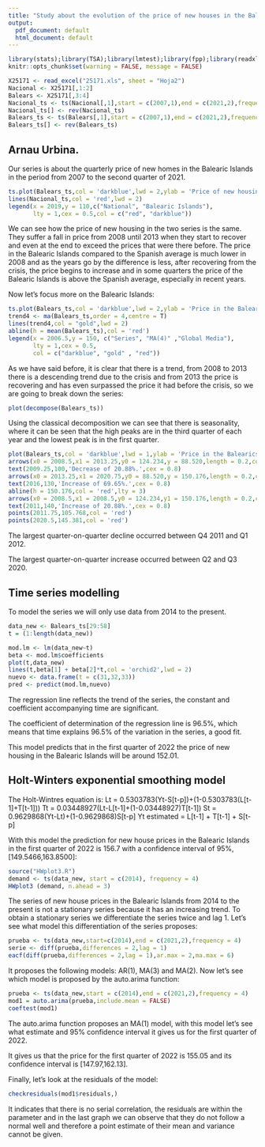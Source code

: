 ---
title: "Study about the evolution of the price of new houses in the Balearics"
output:
  pdf_document: default
  html_document: default
---

```{r setup, include = FALSE}
library(stats);library(TSA);library(lmtest);library(fpp);library(readxl);library(quantmod)
knitr::opts_chunk$set(warning = FALSE, message = FALSE) 
```
```{r intro, include=FALSE}
X25171 <- read_excel("25171.xls", sheet = "Hoja2")
Nacional <- X25171[,1:2]
Balears <- X25171[,3:4]
Nacional_ts <- ts(Nacional[,1],start = c(2007,1),end = c(2021,2),frequency = 4)
Nacional_ts[] <- rev(Nacional_ts)
Balears_ts <- ts(Balears[,1],start = c(2007,1),end = c(2021,2),frequency = 4)
Balears_ts[] <- rev(Balears_ts)
```

## Arnau Urbina. 

Our series is about the quarterly price of new homes in the Balearic Islands in the period from 2007 to the second quarter of 2021.

```{r comparacio,echo = FALSE,fig.width = 5,fig.height = 3,fig.align = "center"}
ts.plot(Balears_ts,col = 'darkblue',lwd = 2,ylab = 'Price of new housing')
lines(Nacional_ts,col = 'red',lwd = 2)
legend(x = 2019,y = 110,c("National", "Balearic Islands"),
       lty = 1,cex = 0.5,col = c("red", "darkblue"))
```

We can see how the price of new housing in the two series is the same. They suffer a fall in price from 2008 until 2013 when they start to recover and even at the end to exceed the prices that were there before. The price in the Balearic Islands compared to the Spanish average is much lower in 2008 and as the years go by the difference is less, after recovering from the crisis, the price begins to increase and in some quarters the price of the Balearic Islands is above the Spanish average, especially in recent years.

Now let's focus more on the Balearic Islands: 

```{r Baleares0,echo = FALSE,fig.width = 5, fig.height = 3,fig.align = "center"}
ts.plot(Balears_ts,col = 'darkblue',lwd = 2,ylab = 'Price in the Balearics')
trend4 <- ma(Balears_ts,order = 4,centre = T)
lines(trend4,col = "gold",lwd = 2)
abline(h = mean(Balears_ts),col = 'red')
legend(x = 2006.5,y = 150, c("Series", "MA(4)" ,"Global Media"),
       lty = 1,cex = 0.5,
       col = c("darkblue", "gold" , "red"))
```

As we have said before, it is clear that there is a trend, from 2008 to 2013 there is a descending trend due to the crisis and from 2013 the price is recovering and has even surpassed the price it had before the crisis, so we are going to break down the series: 

```{r Baleares,echo = FALSE,fig.width = 5, fig.height = 2.5}
plot(decompose(Balears_ts))
```

Using the classical decomposition we can see that there is seasonality, where it can be seen that the high peaks are in the third quarter of each year and the lowest peak is in the first quarter.

```{r variacion,echo = FALSE,fig.width = 6, fig.height = 3,fig.align = "center"}
plot(Balears_ts,col = 'darkblue',lwd = 1,ylab = 'Price in the Balearics',main = 'Variations')
arrows(x0 = 2008.5,x1 = 2013.25,y0 = 124.234,y = 88.520,length = 0.2,code = 2)
text(2009.25,100,'Decrease of 20.88%.',cex = 0.8)
arrows(x0 = 2013.25,x1 = 2020.75,y0 = 88.520,y = 150.176,length = 0.2,code = 2)
text(2016,130,'Increase of 69.65%.',cex = 0.8)
abline(h = 150.176,col = 'red',lty = 3)
arrows(x0 = 2008.5,x1 = 2008.5,y0 = 124.234,y1 = 150.176,length = 0.2,code = 2)
text(2011,140,'Increase of 20.88%.',cex = 0.8)
points(2011.75,105.768,col = 'red')
points(2020.5,145.381,col = 'red')
```

The largest quarter-on-quarter decline occurred between Q4 2011 and Q1 2012.

The largest quarter-on-quarter increase occurred between Q2 and Q3 2020. 

## Time series modelling

To model the series we will only use data from 2014 to the present.

```{r lm,echo = FALSE,fig.width = 5, fig.height = 3,fig.align = "center"}
data_new <- Balears_ts[29:58]
t = (1:length(data_new))

mod.lm <- lm(data_new~t)
beta <- mod.lm$coefficients
plot(t,data_new)
lines(t,beta[1] + beta[2]*t,col = 'orchid2',lwd = 2)
nuevo <- data.frame(t = c(31,32,33))
pred <- predict(mod.lm,nuevo)
```

The regression line reflects the trend of the series, the constant and coefficient accompanying time are significant.

The coefficient of determination of the regression line is 96.5%, which means that time explains 96.5% of the variation in the series, a good fit. 

This model predicts that in the first quarter of 2022 the price of new housing in the Balearic Islands will be around 152.01.  

## Holt-Winters exponential smoothing model 

The Holt-Wintres equation is: 
    Lt = 0.5303783(Yt-S[t-p])+(1-0.5303783(L[t-1]+T[t-1]))
    Tt = 0.03448927(Lt-L[t-1]+(1-0.03448927)T[t-1])
    St = 0.9629868(Yt-Lt)+(1-0.9629868)S[t-p]
    Yt estimated = L[t-1] + T[t-1] + S[t-p]

With this model the prediction for new house prices in the Balearic Islands in the first quarter of 2022 is 156.7 with a confidence interval of 95%, [149.5466,163.8500]: 

```{r winters,echo = FALSE,fig.width = 5, fig.height = 2.8,fig.align = "center"}
source("HWplot3.R")
demand <- ts(data_new, start = c(2014), frequency = 4)
HWplot3 (demand, n.ahead = 3)
```

The series of new house prices in the Balearic Islands from 2014 to the present is not a stationary series because it has an increasing trend. To obtain a stationary series we differentiate the series twice and lag 1. Let's see what model this differentiation of the series proposes: 

```{r ea3,echo = FALSE,out.height = 2}
prueba <- ts(data_new,start=c(2014),end = c(2021,2),frequency = 4)
serie <- diff(prueba,differences = 2,lag = 1)
eacf(diff(prueba,differences = 2,lag = 1),ar.max = 2,ma.max = 6)
```

It proposes the following models: AR(1), MA(3) and MA(2). Now let's see which model is proposed by the auto.arima function: 

```{r arima,echo = FALSE,out.height = 1,out.width = 5}
prueba <- ts(data_new,start = c(2014),end = c(2021,2),frequency = 4)
mod1 = auto.arima(prueba,include.mean = FALSE)
coeftest(mod1)
```

The auto.arima function proposes an MA(1) model, with this model let's see what estimate and 95% confidence interval it gives us for the first quarter of 2022. 

It gives us that the price for the first quarter of 2022 is 155.05 and its confidence interval is [147.97,162.13]. 

Finally, let's look at the residuals of the model:

```{r residuos,echo = FALSE,fig.width = 6, fig.height = 3}
checkresiduals(mod1$residuals,)
```

It indicates that there is no serial correlation, the residuals are within the parameter and in the last graph we can observe that they do not follow a normal well and therefore a point estimate of their mean and variance cannot be given.



